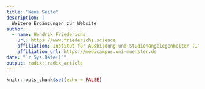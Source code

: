 ```yaml
---
title: "Neue Seite"
description: |
  Weitere Ergänzungen zur Website
author:
  - name: Hendrik Friederichs 
    url: https://www.friederichs.science
    affiliation: Institut für Ausbildung und Studienangelegenheiten (IfAS)
    affiliation_url: https://medicampus.uni-muenster.de
date: "`r Sys.Date()`"
output: radix::radix_article
---
```


```r
knitr::opts_chunk$set(echo = FALSE)
```







